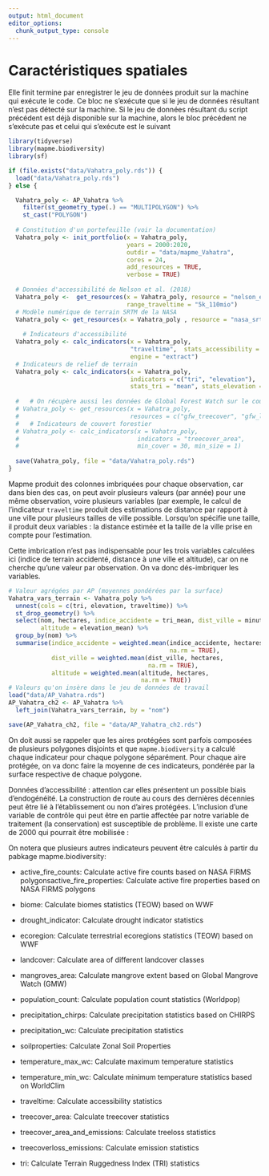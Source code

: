 ```yaml
---
output: html_document
editor_options: 
  chunk_output_type: console
---
```

# Caractéristiques spatiales {#sec-caracteristiques}

Elle finit termine par enregistrer le jeu de données produit sur la machine qui exécute le code. Ce bloc ne s'exécute que si le jeu de données résultant n'est pas détecté sur la machine. Si le jeu de données résultant du script précédent est déjà disponible sur la machine, alors le bloc précédent ne s'exécute pas et celui qui s'exécute est le suivant

```r
library(tidyverse)
library(mapme.biodiversity)
library(sf)

if (file.exists("data/Vahatra_poly.rds")) {
  load("data/Vahatra_poly.rds")
} else {

  Vahatra_poly <- AP_Vahatra %>%
    filter(st_geometry_type(.) == "MULTIPOLYGON") %>%
    st_cast("POLYGON")
  
  # Constitution d'un portefeuille (voir la documentation)
  Vahatra_poly <- init_portfolio(x = Vahatra_poly, 
                                 years = 2000:2020,
                                 outdir = "data/mapme_Vahatra",
                                 cores = 24,
                                 add_resources = TRUE,
                                 verbose = TRUE)
  
  # Données d'accessibilité de Nelson et al. (2018)
  Vahatra_poly <-  get_resources(x = Vahatra_poly, resource = "nelson_et_al",  
                                 range_traveltime = "5k_110mio")
  # Modèle numérique de terrain SRTM de la NASA
  Vahatra_poly <- get_resources(x = Vahatra_poly , resource = "nasa_srtm")
  
    # Indicateurs d'accessibilité
  Vahatra_poly <- calc_indicators(x = Vahatra_poly,
                                  "traveltime",  stats_accessibility = "mean",
                                  engine = "extract")
  # Indicateurs de relief de terrain
  Vahatra_poly <- calc_indicators(x = Vahatra_poly,
                                  indicators = c("tri", "elevation"),
                                  stats_tri = "mean", stats_elevation = "mean")
  
  #   # On récupère aussi les données de Global Forest Watch sur le couver forestier
  # Vahatra_poly <- get_resources(x = Vahatra_poly, 
  #                               resources = c("gfw_treecover", "gfw_lossyear"))
  #   # Indicateurs de couvert forestier
  # Vahatra_poly <- calc_indicators(x = Vahatra_poly,
  #                                 indicators = "treecover_area", 
  #                                 min_cover = 30, min_size = 1)
  
  save(Vahatra_poly, file = "data/Vahatra_poly.rds")
}
```

Mapme produit des colonnes imbriquées pour chaque observation, car dans bien des cas, on peut avoir plusieurs valeurs (par année) pour une même observation, voire plusieurs variables (par exemple, le calcul de l'indicateur `traveltime` produit des estimations de distance par rapport à une ville pour plusieurs tailles de ville possible. Lorsqu'on spécifie une taille, il produit deux variables : la distance estimée et la taille de la ville prise en compte pour l'estimation.

Cette imbrication n'est pas indispensable pour les trois variables calculées ici (indice de terrain accidenté, distance à une ville et altitude), car on ne cherche qu'une valeur par observation. On va donc dés-imbriquer les variables. 

```r
# Valeur agrégées par AP (moyennes pondérées par la surface)
Vahatra_vars_terrain <- Vahatra_poly %>%
  unnest(cols = c(tri, elevation, traveltime)) %>%
  st_drop_geometry() %>%
  select(nom, hectares, indice_accidente = tri_mean, dist_ville = minutes_mean, 
         altitude = elevation_mean) %>%
  group_by(nom) %>%
  summarise(indice_accidente = weighted.mean(indice_accidente, hectares,
                                             na.rm = TRUE),
            dist_ville = weighted.mean(dist_ville, hectares,
                                       na.rm = TRUE),
            altitude = weighted.mean(altitude, hectares,
                                     na.rm = TRUE))
# Valeurs qu'on insère dans le jeu de données de travail
load("data/AP_Vahatra.rds")
AP_Vahatra_ch2 <- AP_Vahatra %>%
  left_join(Vahatra_vars_terrain, by = "nom")

save(AP_Vahatra_ch2, file = "data/AP_Vahatra_ch2.rds")
```


On doit aussi se rappeler que les aires protégées sont parfois composées de plusieurs polygones disjoints et que `mapme.biodiversity` a calculé chaque indicateur pour chaque polygone séparément. Pour chaque aire protégée, on va donc faire la moyenne de ces indicateurs, pondérée par la surface respective de chaque polygone.



Données d'accessibilité : attention car elles présentent un possible biais d'endogénéité. La construction de route au cours des dernières décennies peut être lié à l'établissement ou non d'aires protégées. L'inclusion d'une variable de contrôle qui peut être en partie affectée par notre variable de traitement (la conservation) est susceptible de problème. Il existe une carte de 2000 qui pourrait être mobilisée : 


On notera que plusieurs autres indicateurs peuvent être calculés à partir du pabkage mapme.biodiversity:

-   active_fire_counts: Calculate active fire counts based on NASA FIRMS polygonsactive_fire_properties: Calculate active fire properties based on NASA FIRMS polygons

-   biome: Calculate biomes statistics (TEOW) based on WWF

-   drought_indicator: Calculate drought indicator statistics

-   ecoregion: Calculate terrestrial ecoregions statistics (TEOW) based on WWF

-   landcover: Calculate area of different landcover classes

-   mangroves_area: Calculate mangrove extent based on Global Mangrove Watch (GMW)

-   population_count: Calculate population count statistics (Worldpop)

-   precipitation_chirps: Calculate precipitation statistics based on CHIRPS

-   precipitation_wc: Calculate precipitation statistics

-   soilproperties: Calculate Zonal Soil Properties

-   temperature_max_wc: Calculate maximum temperature statistics

-   temperature_min_wc: Calculate minimum temperature statistics based on WorldClim

-   traveltime: Calculate accessibility statistics

-   treecover_area: Calculate treecover statistics

-   treecover_area_and_emissions: Calculate treeloss statistics

-   treecoverloss_emissions: Calculate emission statistics

-   tri: Calculate Terrain Ruggedness Index (TRI) statistics